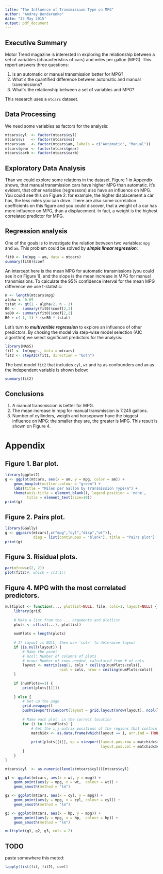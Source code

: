 ```yaml
---
title: "The Influence of Transmission Type on MPG"
author: "Andrey Bondarenko"
date: "23 May 2015"
output: pdf_document
---
```


Executive Summary
-
Motor Trend magazine is interested in exploring the relationship between a set of variables (characteristics of cars) and miles per gallon (MPG). This report answers three questions:

 1. Is an automatic or manual transmission better for MPG?
 2. What`s the quantified difference between automatic and manual transmissions?
 3. What`s the relationship between a set of variables and MPG?
 
This research uses a `mtcars` dataset.
 
Data Processing
-
We need some variables as factors for the analysis:
```r
mtcars$cyl  <- factor(mtcars$cyl)
mtcars$vs   <- factor(mtcars$vs)
mtcars$am   <- factor(mtcars$am, labels = c("Automatic", "Manual"))
mtcars$gear <- factor(mtcars$gear)
mtcars$carb <- factor(mtcars$carb)
```

Exploratory Data Analysis
-
Than we could explore some relations in the dataset. Figure 1 in Appendix shows, that manual transmission cars have higher MPG than automatic. It's evident, that other variables (regressors) also have an influence on MPG. You could see this on Figure 2: for example, the higher displacement a car has, the less miles you can drive. There are also some correlation coefficients on this figure and you could discover, that a weight of a car has more influence on MPG, than a displacement. In fact, a weight is the highest correlated predictor for MPG.

Regression analysis
-
One of the goals is to investigate the relation between two variables: `mpg` and `am`. This problem could be solved by ***simple linear regression***:
```r
fit0 <- lm(mpg ~ am, data = mtcars)
summary(fit0)$coef
```
An intercept here is the mean MPG for automatic transmissions (you could see it on Figure 1), and the slope is the mean increase in MPG for manual transmissions. To calculate the 95% confidence interval for the mean MPG difference we use t-statistic:
```r
n <- length(mtcars$mpg)
alpha <- 0.05
tstat <- qt(1 - alpha/2, n - 2)
B0 <-   summary(fit0)$coef[2,1]
seB0 <- summary(fit0)$coef[2,2]
B0 + c(-1, 1) * (seB0 * tstat)
```


Let's turn to ***multivarible regression*** to explore an influence of other predictors. By chosing the model via step-wise model selection (AIC algorithm) we select significant predictors for the analysis:
```r
library(MASS)
fit1 <- lm(mpg~., data = mtcars)
fit2 <- stepAIC(fit1, direction = "both")
```
The best model `fit2` that includes `cyl`, `wt` and `hp` as confounders and `am` as the independent variable is shown below:
```r
summary(fit2)
```



Conclusions
-

 1. A manual transmission is better for MPG.
 2. The mean increase in mpg for manual transmission is 7.245 gallons.
 3. Number of cyllinders, weigth and horsepower have the biggest influence on MPG: the smaller they are, the greater is MPG. This result is shown on Figure 4.


**Appendix**
============

Figure 1. Bar plot.
-
```r
library(ggplot2)
g <- ggplot(mtcars, aes(x = am, y = mpg, color = am)) + 
    geom_boxplot(outlier.colour = "green") +
    labs(title = "Miles per Gallon by Transmission Type\n") +
    theme(axis.title = element_blank(), legend.position = 'none',
          title = element_text(size=10))
print(g)
```
\newpage

Figure 2. Pairs plot.
-
```r
library(GGally)
g <- ggpairs(mtcars[,c("mpg","cyl","disp","wt")], 
             diag = list(continuous = "blank"), title = "Pairs plot")
print(g)
```

Figure 3. Risidual plots.
-
```r
par(mfrow=c(2, 2))
plot(fit2)#, which = c(1:1))
```


Figure 4. MPG with the most correlated predictors.
-
```r
multiplot <- function(..., plotlist=NULL, file, cols=1, layout=NULL) {
    library(grid)
    
    # Make a list from the ... arguments and plotlist
    plots <- c(list(...), plotlist)
    
    numPlots = length(plots)
    
    # If layout is NULL, then use 'cols' to determine layout
    if (is.null(layout)) {
        # Make the panel
        # ncol: Number of columns of plots
        # nrow: Number of rows needed, calculated from # of cols
        layout <- matrix(seq(1, cols * ceiling(numPlots/cols)),
                         ncol = cols, nrow = ceiling(numPlots/cols))
    }
    
    if (numPlots==1) {
        print(plots[[1]])
        
    } else {
        # Set up the page
        grid.newpage()
        pushViewport(viewport(layout = grid.layout(nrow(layout), ncol(layout))))
        
        # Make each plot, in the correct location
        for (i in 1:numPlots) {
            # Get the i,j matrix positions of the regions that contain this subplot
            matchidx <- as.data.frame(which(layout == i, arr.ind = TRUE))
            
            print(plots[[i]], vp = viewport(layout.pos.row = matchidx$row,
                                            layout.pos.col = matchidx$col))
        }
    }
}

mtcars$cyl  <- as.numeric(levels(mtcars$cyl))[mtcars$cyl]

g1 <- ggplot(mtcars, aes(x = wt, y = mpg)) +
    geom_point(aes(y = mpg, x = wt,  colour = wt)) +
    geom_smooth(method = "lm")

g2 <- ggplot(mtcars, aes(x = cyl, y = mpg)) +
    geom_point(aes(y = mpg, x = cyl, colour = cyl)) +
    geom_smooth(method = "lm")

g3 <- ggplot(mtcars, aes(x = hp, y = mpg)) +
    geom_point(aes(y = mpg, x = hp,  colour = hp)) +
    geom_smooth(method = "lm")

multiplot(g1, g2, g3, cols = 2)

```








TODO
-
paste somewhere this metod:
```r
lapply(list(fit, fit2), coef)

```
